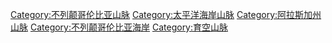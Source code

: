 [[Category:不列颠哥伦比亚山脉|Category:不列颠哥伦比亚山脉]]
[[Category:太平洋海岸山脉|Category:太平洋海岸山脉]]
[[Category:阿拉斯加州山脉|Category:阿拉斯加州山脉]]
[[Category:不列颠哥伦比亚海岸|Category:不列颠哥伦比亚海岸]]
[[Category:育空山脉|Category:育空山脉]]